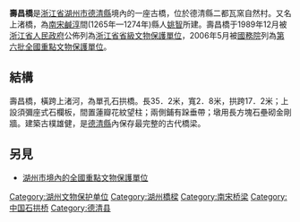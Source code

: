 {{coord|30|30|27.62|N|120|1|0.29|E|display=title}}
{{文物保护单位
| 级别 = 全国
| 图片 = Shouchang Bridge, 2020-11-14 03.jpg
| 名称 = 德清古桥群
| 子项 = 寿昌桥
| 编号 = 6-543
| 分类 = 古建筑
| 时代 = [[宋|宋]]
| 所在 = [[浙江省|浙江省]][[湖州市|湖州市]][[德清縣|德清縣]]
| 登录 = 2006年
| Cat = 浙江全国重点文物保护单位
}}
'''壽昌橋'''是[[浙江省|浙江省]][[湖州市|湖州市]][[德清縣|德清縣]]境內的一座古橋，位於德清縣二都瓦窯自然村。又名上渚橋，為[[南宋|南宋]][[鹹淳|鹹淳]]間(1265年—1274年)縣人[[姚智|姚智]]所建。壽昌橋于1989年12月被[[浙江省人民政府|浙江省人民政府]]公佈列為[[浙江省省級文物保護單位|浙江省省級文物保護單位]]，2006年5月被[[中华人民共和国国务院|國務院]]列為[[第六批全國重點文物保護單位|第六批全國重點文物保護單位]]。

== 結構 ==

壽昌橋，橫跨上渚河，為單孔石拱橋。長35．2米，寬2．8米，拱跨17．2米；上設須彌座式石欄板，間置蓮瓣花紋望柱；兩側鋪有跺垂帶；墩用長方塊石壘砌金剛牆。建築古樸雄健，是[[德清縣|德清縣]]內保存最完整的古代橋梁。

== 另見 ==
{{commonscat|Shouchang Bridge}}
*[[湖州市#全國重點文物保護單位|湖州市境內的全國重點文物保護單位]]

{{德清古桥群}}
{{浙江全国重点文物保护单位}}

[[Category:湖州文物保护单位|Category:湖州文物保护单位]]
[[Category:湖州橋樑|Category:湖州橋樑]]
[[Category:南宋桥梁|Category:南宋桥梁]]
[[Category:中国石拱桥|Category:中国石拱桥]]
[[Category:德清县|Category:德清县]]